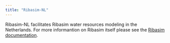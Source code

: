 ```yaml
---
title: "Ribasim-NL"
---
```


Ribasim-NL facilitates Ribasim water resources modeling in the Netherlands.
For more informantion on Ribasim itself please see the [Ribasim documentation](https://deltares.github.io/Ribasim/).

